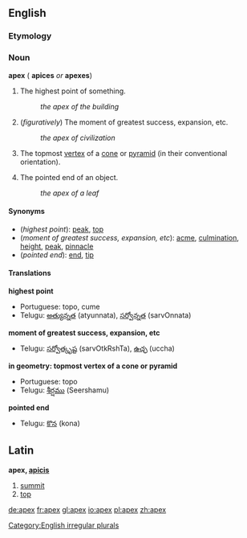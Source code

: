 ==English==
===Etymology===
{{L.}}

=== Noun ===
'''apex''' ({{plural}} '''apices''' ''or'' '''apexes''')

#The highest point of something.
#:''the apex of the building''
#(''figuratively'') The moment of greatest success, expansion, etc.
#:''the apex of civilization''
#{{geometry}} The topmost [[vertex]] of a [[cone]] or [[pyramid]] (in their conventional orientation).
#The pointed end of an object.
#:''the apex of a leaf''

====Synonyms====
*(''highest point''): [[peak]], [[top]]
*(''moment of greatest success, expansion, etc''): [[acme]], [[culmination]], [[height]], [[peak]], [[pinnacle]]
*(''pointed end''): [[end]], [[tip]]

====Translations====

'''highest point'''
{{top}}
{{mid}}
*Portuguese: topo, cume
*Telugu: [[అత్యున్నత]] (atyunnata), [[సర్వోన్నత]] (sarvOnnata)
{{bottom}}

'''moment of greatest success, expansion, etc'''
{{top}}
{{mid}}
*Telugu: [[సర్వోత్కృష్ట]] (sarvOtkRshTa), [[ఉచ్ఛ]] (uccha)
{{bottom}}

'''in geometry: topmost vertex of a cone or pyramid'''
{{top}}
{{mid}}
*Portuguese: topo
*Telugu: [[శీర్షము]] (Seershamu)
{{bottom}}

'''pointed end'''
{{top}}
{{mid}}
*Telugu: [[కొన]] (kona)
{{bottom}}

[[Category:English irregular plurals]]

==Latin==

'''apex, [[Wiktionary Appendix:Latin third declension|apicis]]''' {{m}}

#[[summit]]
#[[top]]

[[de:apex]]
[[fr:apex]]
[[gl:apex]]
[[io:apex]]
[[pl:apex]]
[[zh:apex]]